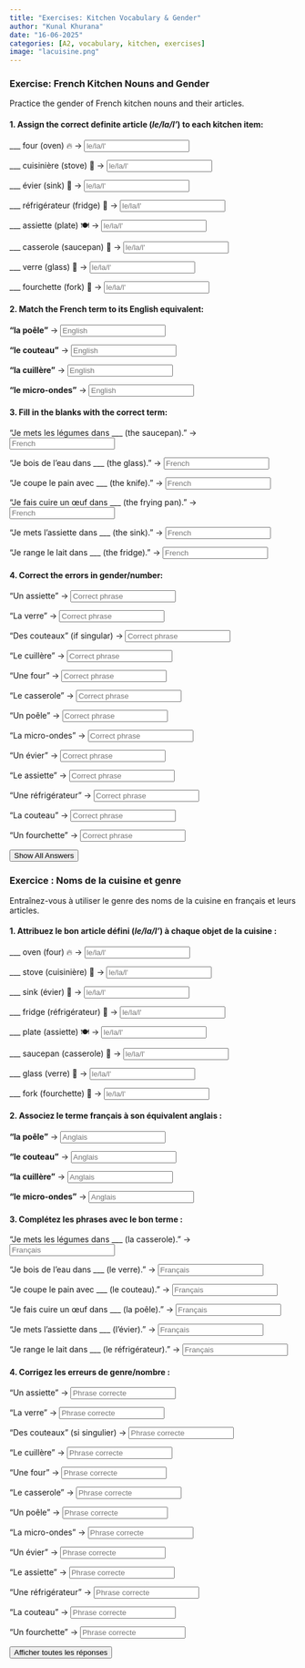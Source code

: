 ```yaml
---
title: "Exercises: Kitchen Vocabulary & Gender"
author: "Kunal Khurana"
date: "16-06-2025"
categories: [A2, vocabulary, kitchen, exercises]
image: "lacuisine.png"
---
```


::: {.content-visible when-profile="english"}

### Exercise: French Kitchen Nouns and Gender

Practice the gender of French kitchen nouns and their articles.

#### 1. Assign the correct definite article (*le/la/l'*) to each kitchen item:

___ four (oven) 🔥 → <input type="text" placeholder="le/la/l'" oninput="checkAnswer(this, 'le')">

___ cuisinière (stove) 🍳 → <input type="text" placeholder="le/la/l'" oninput="checkAnswer(this, 'la')">

___ évier (sink) 🚰 → <input type="text" placeholder="le/la/l'" oninput="checkAnswer(this, 'l\'')">

___ réfrigérateur (fridge) 🧊 → <input type="text" placeholder="le/la/l'" oninput="checkAnswer(this, 'le')">

___ assiette (plate) 🍽️ → <input type="text" placeholder="le/la/l'" oninput="checkAnswer(this, 'l\'')">

___ casserole (saucepan) 🥘 → <input type="text" placeholder="le/la/l'" oninput="checkAnswer(this, 'la')">

___ verre (glass) 🥛 → <input type="text" placeholder="le/la/l'" oninput="checkAnswer(this, 'le')">

___ fourchette (fork) 🍴 → <input type="text" placeholder="le/la/l'" oninput="checkAnswer(this, 'la')">

#### 2. Match the French term to its English equivalent:

**"la poêle"** → <input type="text" placeholder="English" oninput="checkAnswer(this, 'frying pan')">

**"le couteau"** → <input type="text" placeholder="English" oninput="checkAnswer(this, 'knife')">

**"la cuillère"** → <input type="text" placeholder="English" oninput="checkAnswer(this, 'spoon')">

**"le micro-ondes"** → <input type="text" placeholder="English" oninput="checkAnswer(this, 'microwave')">

#### 3. Fill in the blanks with the correct term:

"Je mets les légumes dans \_\_\_ (the saucepan)." → <input type="text" placeholder="French" oninput="checkAnswer(this, 'la casserole')">

"Je bois de l'eau dans \_\_\_ (the glass)." → <input type="text" placeholder="French" oninput="checkAnswer(this, 'le verre')">

"Je coupe le pain avec \_\_\_ (the knife)." → <input type="text" placeholder="French" oninput="checkAnswer(this, 'le couteau')">

"Je fais cuire un œuf dans \_\_\_ (the frying pan)." → <input type="text" placeholder="French" oninput="checkAnswer(this, 'la poêle')">

"Je mets l'assiette dans \_\_\_ (the sink)." → <input type="text" placeholder="French" oninput="checkAnswer(this, 'l\'évier')">

"Je range le lait dans \_\_\_ (the fridge)." → <input type="text" placeholder="French" oninput="checkAnswer(this, 'le réfrigérateur')">

#### 4. Correct the errors in gender/number:

"Un assiette" → <input type="text" placeholder="Correct phrase" oninput="checkAnswer(this, 'une assiette')">

"La verre" → <input type="text" placeholder="Correct phrase" oninput="checkAnswer(this, 'le verre')">

"Des couteaux" (if singular) → <input type="text" placeholder="Correct phrase" oninput="checkAnswer(this, 'un couteau')">

"Le cuillère" → <input type="text" placeholder="Correct phrase" oninput="checkAnswer(this, 'la cuillère')">

"Une four" → <input type="text" placeholder="Correct phrase" oninput="checkAnswer(this, 'un four')">

"Le casserole" → <input type="text" placeholder="Correct phrase" oninput="checkAnswer(this, 'la casserole')">

"Un poêle" → <input type="text" placeholder="Correct phrase" oninput="checkAnswer(this, 'une poêle')">

"La micro-ondes" → <input type="text" placeholder="Correct phrase" oninput="checkAnswer(this, 'le micro-ondes')">

"Un évier" → <input type="text" placeholder="Correct phrase" oninput="checkAnswer(this, 'un évier')">

"Le assiette" → <input type="text" placeholder="Correct phrase" oninput="checkAnswer(this, 'l\'assiette')">

"Une réfrigérateur" → <input type="text" placeholder="Correct phrase" oninput="checkAnswer(this, 'un réfrigérateur')">

"La couteau" → <input type="text" placeholder="Correct phrase" oninput="checkAnswer(this, 'le couteau')">

"Un fourchette" → <input type="text" placeholder="Correct phrase" oninput="checkAnswer(this, 'une fourchette')">

<button onclick="showAnswers()">Show All Answers</button>

<script>
function showAnswers() {
  document.querySelectorAll('input[type="text"]').forEach(input => {
    const correct = input.getAttribute('oninput').match(/'([^']+)'/)[1];
    input.value = correct;
    const feedback = input.nextElementSibling;
    if (feedback) {
      feedback.textContent = "✓ Correct!";
      feedback.style.color = "green";
    }
  });
}

function checkAnswer(input, correct) {
  let feedback = input.nextElementSibling;
  if (!feedback) {
    feedback = document.createElement('span');
    input.parentNode.insertBefore(feedback, input.nextSibling);
  }
  if (input.value.trim().toLowerCase() === correct.toLowerCase()) {
    feedback.textContent = "✓ Correct!";
    feedback.style.color = "green";
  } else {
    feedback.textContent = "";
  }
}
</script>

:::

::: {.content-visible when-profile="french"}

### Exercice : Noms de la cuisine et genre

Entraînez-vous à utiliser le genre des noms de la cuisine en français et leurs articles.

#### 1. Attribuez le bon article défini (*le/la/l'*) à chaque objet de la cuisine :

___ oven (four) 🔥 → <input type="text" placeholder="le/la/l'" oninput="checkAnswer(this, 'le')">

___ stove (cuisinière) 🍳 → <input type="text" placeholder="le/la/l'" oninput="checkAnswer(this, 'la')">

___ sink (évier) 🚰 → <input type="text" placeholder="le/la/l'" oninput="checkAnswer(this, 'l\'')">

___ fridge (réfrigérateur) 🧊 → <input type="text" placeholder="le/la/l'" oninput="checkAnswer(this, 'le')">

___ plate (assiette) 🍽️ → <input type="text" placeholder="le/la/l'" oninput="checkAnswer(this, 'l\'')">

___ saucepan (casserole) 🥘 → <input type="text" placeholder="le/la/l'" oninput="checkAnswer(this, 'la')">

___ glass (verre) 🥛 → <input type="text" placeholder="le/la/l'" oninput="checkAnswer(this, 'le')">

___ fork (fourchette) 🍴 → <input type="text" placeholder="le/la/l'" oninput="checkAnswer(this, 'la')">

#### 2. Associez le terme français à son équivalent anglais :

**"la poêle"** → <input type="text" placeholder="Anglais" oninput="checkAnswer(this, 'frying pan')">

**"le couteau"** → <input type="text" placeholder="Anglais" oninput="checkAnswer(this, 'knife')">

**"la cuillère"** → <input type="text" placeholder="Anglais" oninput="checkAnswer(this, 'spoon')">

**"le micro-ondes"** → <input type="text" placeholder="Anglais" oninput="checkAnswer(this, 'microwave')">

#### 3. Complétez les phrases avec le bon terme :

"Je mets les légumes dans \_\_\_ (la casserole)." → <input type="text" placeholder="Français" oninput="checkAnswer(this, 'la casserole')">

"Je bois de l'eau dans \_\_\_ (le verre)." → <input type="text" placeholder="Français" oninput="checkAnswer(this, 'le verre')">

"Je coupe le pain avec \_\_\_ (le couteau)." → <input type="text" placeholder="Français" oninput="checkAnswer(this, 'le couteau')">

"Je fais cuire un œuf dans \_\_\_ (la poêle)." → <input type="text" placeholder="Français" oninput="checkAnswer(this, 'la poêle')">

"Je mets l'assiette dans \_\_\_ (l'évier)." → <input type="text" placeholder="Français" oninput="checkAnswer(this, 'l\'évier')">

"Je range le lait dans \_\_\_ (le réfrigérateur)." → <input type="text" placeholder="Français" oninput="checkAnswer(this, 'le réfrigérateur')">

#### 4. Corrigez les erreurs de genre/nombre :

"Un assiette" → <input type="text" placeholder="Phrase correcte" oninput="checkAnswer(this, 'une assiette')">

"La verre" → <input type="text" placeholder="Phrase correcte" oninput="checkAnswer(this, 'le verre')">

"Des couteaux" (si singulier) → <input type="text" placeholder="Phrase correcte" oninput="checkAnswer(this, 'un couteau')">

"Le cuillère" → <input type="text" placeholder="Phrase correcte" oninput="checkAnswer(this, 'la cuillère')">

"Une four" → <input type="text" placeholder="Phrase correcte" oninput="checkAnswer(this, 'un four')">

"Le casserole" → <input type="text" placeholder="Phrase correcte" oninput="checkAnswer(this, 'la casserole')">

"Un poêle" → <input type="text" placeholder="Phrase correcte" oninput="checkAnswer(this, 'une poêle')">

"La micro-ondes" → <input type="text" placeholder="Phrase correcte" oninput="checkAnswer(this, 'le micro-ondes')">

"Un évier" → <input type="text" placeholder="Phrase correcte" oninput="checkAnswer(this, 'un évier')">

"Le assiette" → <input type="text" placeholder="Phrase correcte" oninput="checkAnswer(this, 'l\'assiette')">

"Une réfrigérateur" → <input type="text" placeholder="Phrase correcte" oninput="checkAnswer(this, 'un réfrigérateur')">

"La couteau" → <input type="text" placeholder="Phrase correcte" oninput="checkAnswer(this, 'le couteau')">

"Un fourchette" → <input type="text" placeholder="Phrase correcte" oninput="checkAnswer(this, 'une fourchette')">

<button onclick="showAnswers()">Afficher toutes les réponses</button>


<script>
function showAnswers() {
  document.querySelectorAll('input[type="text"]').forEach(input => {
    const correct = input.getAttribute('oninput').match(/'([^']+)'/)[1];
    input.value = correct;
    const feedback = input.nextElementSibling;
    if (feedback) {
      feedback.textContent = "✓ Correct!";
      feedback.style.color = "green";
    }
  });
}

function checkAnswer(input, correct) {
  let feedback = input.nextElementSibling;
  if (!feedback) {
    feedback = document.createElement('span');
    input.parentNode.insertBefore(feedback, input.nextSibling);
  }
  if (input.value.trim().toLowerCase() === correct.toLowerCase()) {
    feedback.textContent = "✓ Correct!";
    feedback.style.color = "green";
  } else {
    feedback.textContent = "";
  }
}
</script>

:::